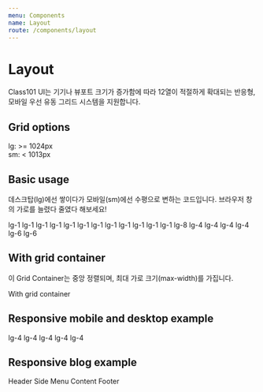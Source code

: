 ```yaml
---
menu: Components
name: Layout
route: /components/layout
---
```



# Layout

Class101 UI는 기기나 뷰포트 크기가 증가함에 따라 12열이 적절하게 확대되는 반응형, 모바일 우선 유동 그리드 시스템을 지원합니다.

## Grid options

lg: >= 1024px <br />
sm: < 1013px

## Basic usage

데스크탑(lg)에선 쌓이다가 모바일(sm)에선 수평으로 변하는 코드입니다. 브라우저 창의 가로를 늘렸다 줄였다 해보세요!

<Playground>
  <Row>
    <Col lg={ 1 }>lg-1</Col>
    <Col lg={ 1 }>lg-1</Col>
    <Col lg={ 1 }>lg-1</Col>
    <Col lg={ 1 }>lg-1</Col>
    <Col lg={ 1 }>lg-1</Col>
    <Col lg={ 1 }>lg-1</Col>
    <Col lg={ 1 }>lg-1</Col>
    <Col lg={ 1 }>lg-1</Col>
    <Col lg={ 1 }>lg-1</Col>
    <Col lg={ 1 }>lg-1</Col>
    <Col lg={ 1 }>lg-1</Col>
    <Col lg={ 1 }>lg-1</Col>
  </Row>
  <Row>
    <Col lg={ 8 }>lg-8</Col>
    <Col lg={ 4 }>lg-4</Col>
  </Row>
  <Row>
    <Col lg={ 4 }>lg-4</Col>
    <Col lg={ 4 }>lg-4</Col>
    <Col lg={ 4 }>lg-4</Col>
  </Row>
  <Row>
    <Col lg={ 6 }>lg-6</Col>
    <Col lg={ 6 }>lg-6</Col>
  </Row>
</Playground>

## With grid container

이 Grid Container는 중앙 정렬되며, 최대 가로 크기(max-width)를 가집니다.

<Playground>
  <Grid>
    <Row>
      <Col lg={ 12 }>With grid container</Col>
    </Row>
  </Grid>
</Playground>

## Responsive mobile and desktop example

<Playground>
  <Row>
    <Col lg={ 8 } sm={ 12 }>lg-4</Col>
    <Col lg={ 4 } sm={ 6 }>lg-4</Col>
  </Row>
  <Row>
    <Col lg={ 4 } sm={ 6 }>lg-4</Col>
    <Col lg={ 4 } sm={ 6 }>lg-4</Col>
    <Col lg={ 4 } sm={ 6 }>lg-4</Col>
  </Row>
</Playground>

## Responsive blog example

<Playground>
  <Grid>
    <Row>
      <Col lg={ 12 } sm={ 12 }>Header</Col>
    </Row>
    <Row>
      <Col style={{ height: 100 }} lg={ 4 } sm={ 12 }>Side Menu</Col>
      <Col style={{ height: 300 }} lg={ 8 } sm={ 12 }>Content</Col>
    </Row>
    <Row>
      <Col lg={ 12 } sm={ 12 }>Footer</Col>
    </Row>
  </Grid>
</Playground>
